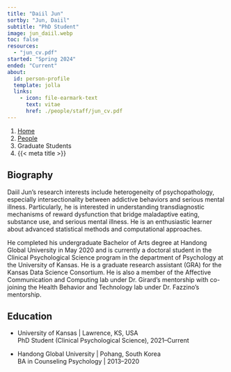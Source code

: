 ---
title: "Daiil Jun"
sortby: "Jun, Daiil"
subtitle: "PhD Student"
image: jun_daiil.webp
toc: false
resources: 
  - "jun_cv.pdf"
started: "Spring 2024"
ended: "Current"
about:
  id: person-profile
  template: jolla
  links:
    - icon: file-earmark-text
      text: vitae
      href: ./people/staff/jun_cv.pdf
---

```{=html}
<nav aria-label="breadcrumb">
  <ol class="breadcrumb">
    <li class="breadcrumb-item"><a href="../../index.html">Home</a></li>
    <li class="breadcrumb-item"><a href="../../people.html">People</a></li>
    <li class="breadcrumb-item active">Graduate Students</li>
    <li class="breadcrumb-item active" aria-current="page">{{< meta title >}}</li>
  </ol>
</nav>
```

:::{#person-profile}
:::

## Biography
Daiil Jun’s research interests include heterogeneity of psychopathology, especially intersectionality between addictive behaviors and serious mental illness. Particularly, he is interested in understanding transdiagnostic mechanisms of reward dysfunction that bridge maladaptive eating, substance use, and serious mental illness. He is an enthusiastic learner about advanced statistical methods and computational approaches.

He completed his undergraduate Bachelor of Arts degree at Handong Global University in May 2020 and is currently a doctoral student in the Clinical Psychological Science program in the department of Psychology at the University of Kansas. He is a graduate research assistant (GRA) for the Kansas Data Science Consortium. He is also a member of the Affective Communication and Computing lab under Dr. Girard’s mentorship with co-joining the Health Behavior and Technology lab under Dr. Fazzino’s mentorship.

## Education

- [University of Kansas]{.fw-bold} | Lawrence, KS, USA<br />
  PhD Student (Clinical Psychological Science), 2021–Current

- [Handong Global University]{.fw-bold} | Pohang, South Korea<br />
  BA in Counseling Psychology | 2013–2020
